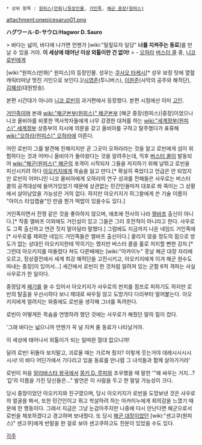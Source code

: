  * 상위 항목 : [[원피스(만화)/등장인물]], [[거인족]], [[해군 중장(원피스)]]

attachment:onepicesaruo01.png

'''ハグワール･D･サウロ'''/'''Hagwor D. Sauro'''

> 바다는 넓어, 바다에 나가면 언젠가 [wiki:"밀짚모자 일당" '''너를 지켜주는 동료''']를 만날 수 있을 거야. '''이 세상에 태어난 이상 외톨이란 건 없어!'''
> - [[오하라(원피스)|오하라]] [[버스터 콜]] 중, [[니코 로빈]]에게

[wiki:"원피스(만화)" 원피스]의 등장인물. 성우는 [[쿠사오 타케시]][* 성우 보정 탓에 열혈 캐릭터마냥 멋진 거인으로 보인다.]/[[시영준]](투니버스), [[이원준]](사막의 공주와 해적단), [[김혜성]](대원방송).

본편 시간대가 아니라 [[니코 로빈]]의 과거편에서 등장했다. 본편 시점에선 이미 [[고인]].

[[거인족]]이며 본래 [[wiki:"해군본부(원피스)" 해군본부]] [해군 중장(원피스)|중장]이었으나 니코 올비아를 비롯한 역사학자들에게 너무 강경한 대처를 하는 [[wiki:"세계정부(원피스)" 세계정부]] 상층부의 지시에 의문을 갖고 올비아를 구하고 탈주했다가 표류해 [[wiki:"오하라(원피스)" 오하라]]에 이른다. 

어린 로빈이 그를 발견해 친해지지만 곧 그곳이 오하라라는 것을 알고 로빈에게 섬이 위험하다는 것과 어머니 올비아가 돌아왔다는 것을 알려주는데, 직후 [[버스터 콜]]이 발동되어 [[wiki:"해군(원피스)" 해군]]의 포격이 시작되자 그들을 저지하기 위해 날뛰고 로빈을 피신시키려 하다 [[아오키지]]에게 목숨을 잃고 만다.[* 확실히 죽었다고 언급은 안 되었지만 로빈의 어머니인 니코 올비아에게 오하라의 연구 성과를 전해들은 사우로는 버스터 콜의 공격대상에 들어가있었기 때문에 상관없는 민간인들마저 대포로 쏴 죽이는 그 상황에서 살아남았을 가능성은 거의 없다. 하지만 아오키지가 하그왈에게 쓴 기술 이름이 "아이스 타임캡슐"인 만큼 뭔가 떡밥이 있을수도 있다.]

거인족이면서 전쟁 같은 것을 좋아하지 않으며, 애초에 전사의 나라 [[엘바프]] 출신이 아니다.[* 작중 엘바프 이외에도 거인섬이 있고 그들은 그리 호전적이 아니라고 한다. 사우로도 그쪽 출신하고 연관 짓지 말아달라 말했다.] 그럼에도 지금까지 나온 네임드 거인족에[* 사우로를 제외한 네임드 거인족들은 엘바프 출신이다.] 꿀리지 않을 정도의 힘으로 방도가 없는 상대인 아오키지한테 막히기는 했지만 버스터 콜을 홀로 저지할 뻔한 강자.[* 그런데 아오키지를 따돌렸다 쳐도 다른배에는 [wiki:"아카이누" 훗날 해군 대장 자리에 오르고, 정상결전에서 세계 최강 해적단을 고전시키고, 아오키지에게 이겨 해군 원수도 따내는 중장]이 있어서...] 세간에서 로빈이 한 것처럼 알려져 있는 군함 6척 격파는 사실 사우로가 한 일이다.

중장답게 [[패기(원피스)|패기]]를 쓸 수 있어서 아오키지가 사우로의 펀치를 점프로 피하기도 하지만 로빈의 탈출을 우선시하다 보니 제대로 싸우질 않고 도망가다 다리부터 얼어붙는다. 아오키지에게 얼려지는 와중에도 로빈을 생각해 그녀를 독려한다. 

로빈이 어떻게든 목숨을 연명하려 했던 것에는 사우로가 해줬던 말의 힘이 컸다.

'그래 바다는 넓으니까 언젠가 꼭
널 지켜 줄 동료가 나타날거야.

이 세상에 태어나서 외톨이가 되는 일따윈 절대 없으니까!

달려 로빈! 뒤돌아 보지말고,
괴로울 때는 가르쳐 줬지? 이렇게 웃는거야
데레시시시시시시! 
이 바다 어딘가에서 기다리고 있을 동료를 만나렴
그 녀석들과 함께 살아가거라'

로빈이 처음 [[알라바스타 왕국]]에서 [[몽키 D. 루피]]와 조우했을 때 말한 '"왜 싸우는 거지...? '[[D(원피스)|D]]'의 이름을 가진 당신들은..." 발언은 이 사람을 두고 한 말일 가능성이 크다.

당시 중장이었던 아오키지와 친구였으며, 당시 아오키지가 로빈을 도망보낸 것은 사우로의 얼굴을 봐서, 또한 민간인이고 뭐고 학살하려 하는 아카이누에게 회의감을 느꼈기 때문에 한 행동이다. 그래서 지금은 그냥 눈감아주지만 나중에 다시 만난다면 해군으로서 로빈을 체포하겠다고 경고하며 보내줬다. 또 당시 [[해군 대장(원피스)|해군 대장]]이었던 [wiki:"센고쿠(원피스)" 센고쿠]에게 반말을 한 걸로 보아 센고쿠하고도 친분이 있었을 수도 있다.

[[각주]]
